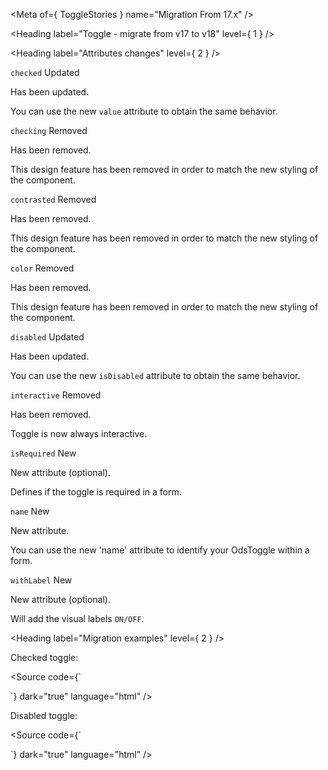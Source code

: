 
<Meta of={ ToggleStories } name="Migration From 17.x" />

<Heading label="Toggle - migrate from v17 to v18" level={ 1 } />

<Heading label="Attributes changes" level={ 2 } />

`checked` <Badge color="information" size="sm">Updated</Badge>

Has been updated.

You can use the new `value` attribute to obtain the same behavior.

`checking` <Badge color="critical" size="sm">Removed</Badge>

Has been removed.

This design feature has been removed in order to match the new styling of the component.

`contrasted` <Badge color="critical" size="sm">Removed</Badge>

Has been removed.

This design feature has been removed in order to match the new styling of the component.

`color` <Badge color="critical" size="sm">Removed</Badge>

Has been removed.

This design feature has been removed in order to match the new styling of the component.

`disabled` <Badge color="information" size="sm">Updated</Badge>

Has been updated.

You can use the new `isDisabled` attribute to obtain the same behavior.

`interactive` <Badge color="critical" size="sm">Removed</Badge>

Has been removed.

Toggle is now always interactive.

`isRequired` <Badge color="success" size="sm">New</Badge>

New attribute (optional).

Defines if the toggle is required in a form.

`name` <Badge color="success" size="sm">New</Badge>

New attribute.

You can use the new 'name' attribute to identify your OdsToggle within a form.

`withLabel` <Badge color="success" size="sm">New</Badge>

New attribute (optional).

Will add the visual labels `ON/OFF`.

<Heading label="Migration examples" level={ 2 } />

Checked toggle:

<Source code={`
<osds-toggle checked>
</osds-toggle>

<!-- is now -->

<ods-toggle value="true">
</ods-toggle>
`}
        dark="true"
        language="html" />

Disabled toggle:

<Source code={`
<osds-toggle disabled>
</osds-toggle>

<!-- is now -->

<ods-toggle is-disabled>
</ods-toggle>
`}
        dark="true"
        language="html" />
